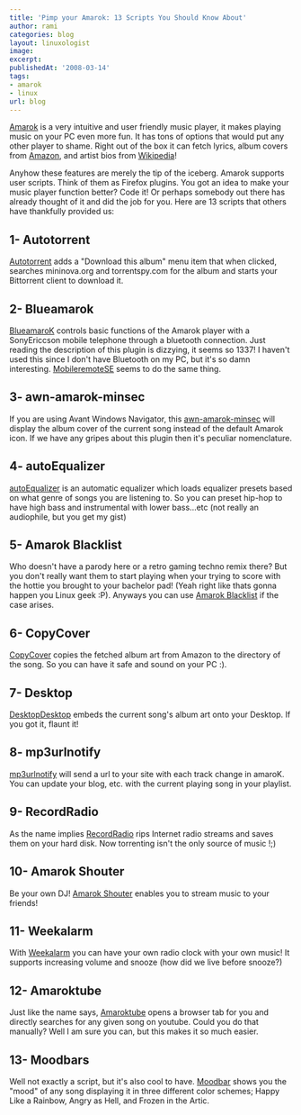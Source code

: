 ```yaml
---
title: 'Pimp your Amarok: 13 Scripts You Should Know About'
author: rami
categories: blog
layout: linuxologist
image:
excerpt:
publishedAt: '2008-03-14'
tags:
- amarok
- linux
url: blog
---
```


[Amarok](http://amarok.kde.org/) is a very intuitive and user friendly music player, it makes playing music on your PC even more fun. It has tons of options that would put any other player to shame. Right out of the box it can fetch lyrics, album covers from [Amazon](http://www.amazon.com), and artist bios from [Wikipedia](http://www.wikipedia.com)!

Anyhow these features are merely the tip of the iceberg. Amarok supports user scripts. Think of them as Firefox plugins. You got an idea to make your music player function better? Code it! Or perhaps somebody out there has already thought of it and did the job for you. Here are 13 scripts that others have thankfully provided us:
## 1- Autotorrent

[Autotorrent](http://www.kde-apps.org/content/show.php?content=53391 "Autotorrent") adds a "Download this album" menu item that when clicked, searches mininova.org and torrentspy.com for the album and starts your Bittorrent client to download it.

## 2- Blueamarok

[BlueamaroK](http://kde-apps.org/content/show.php?content=33258 "BlueamaroK") controls basic functions of the Amarok player with a SonyEriccson mobile telephone through a bluetooth connection. Just reading the description of this plugin is dizzying, it seems so 1337! I haven't used this since I don't have Bluetooth on my PC, but it's so damn interesting. [MobileremoteSE](http://kde-apps.org/content/show.php?content=50696 "MobileremoteSE") seems to do the same thing.

## 3- awn-amarok-minsec

If you are using Avant Windows Navigator, this [awn-amarok-minsec](http://www.kde-apps.org/content/show.php/awn-amarok-minsec?content=57893 "awn-amarok-minsec") will display the album cover of the current song instead of the default Amarok icon. If we have any gripes about this plugin then it's peculiar nomenclature.

## 4- autoEqualizer

[autoEqualizer](http://kde-apps.org/content/show.php/autoEqualizer?content=70509 "autoEqualizer") is an automatic equalizer which loads equalizer presets based on what genre of songs you are listening to. So you can preset hip-hop to have high bass and instrumental with lower bass...etc (not really an audiophile, but you get my gist)

## 5- Amarok Blacklist

Who doesn't have a parody here or a retro gaming techno remix there? But you don't really want them to start playing when your trying to score with the hottie you brought to your bachelor pad! (Yeah right like thats gonna happen you Linux geek :P). Anyways you can use [Amarok Blacklist](http://kde-apps.org/content/show.php?content=23804 "Amarok Blacklist") if the case arises.

## 6- CopyCover

[CopyCover](http://www.kde-apps.org/content/show.php?content=22517 "CopyCover") copies the fetched album art from Amazon to the directory of the song. So you can have it safe and sound on your PC :).

## 7- Desktop

[Desktop](http://kde-apps.org/content/show.php?content=20293 "Desktop")[Desktop](http://kde-apps.org/content/show.php?content=20293) embeds the current song's album art onto your Desktop. If you got it, flaunt it!

## 8- mp3urlnotify

[mp3urlnotify](http://www.kde-apps.org/content/show.php?content=25619 "mp3urlnotify") will send a url to your site with each track change in amaroK. You can update your blog, etc. with the current playing song in your playlist.

## 9- RecordRadio

As the name implies [RecordRadio](http://kde-apps.org/content/show.php?content=32842 "RecordRadio") rips Internet radio streams and saves them on your hard disk. Now torrenting isn't the only source of music !;)

## 10- Amarok Shouter

Be your own DJ! [Amarok Shouter](http://www.kde-apps.org/content/show.php?content=22170 "Amarok Shouter") enables you to stream music to your friends!

## 11- Weekalarm

With [Weekalarm](http://www.kde-apps.org/content/show.php?content=23160 "Weekalarm") you can have your own radio clock with your own music! It supports increasing volume and snooze (how did we live before snooze?)

## 12- Amaroktube

Just like the name says, [Amaroktube](http://www.kde-apps.org/content/show.php/AmarokTube?content=58628 "Amaroktube")
opens a browser tab for you and directly searches for any given song on youtube. Could you do that manually? Well I am sure you can, but this makes it so much easier.

## 13- Moodbars

Well not exactly a script, but it's also cool to have. [Moodbar](http://amarok.kde.org/wiki/Moodbar "Moodbar") shows you the "mood" of any song displaying it in three different color schemes; Happy Like a Rainbow, Angry as Hell, and Frozen in the Artic.
